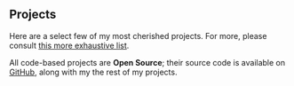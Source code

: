 ## Projects

Here are a select few of my most cherished projects. For more, please consult [this more exhaustive list](/projects).

All code-based projects are **Open Source**; their source code is available on [GitHub](https://github.com/nico-bachner), along with my the rest of my projects.
